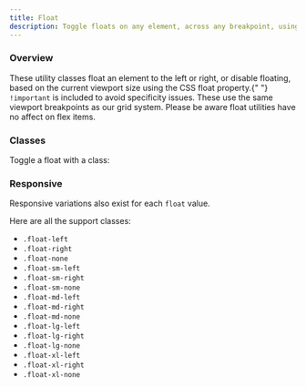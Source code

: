 ```yaml
---
title: Float
description: Toggle floats on any element, across any breakpoint, using these responsive float utilities.
---
```



<h3 id="overview" className="h2 font-weight-bold mt-3">
  Overview
  <a
    className="header-link text-light text-decoration-none font-weight-normal"
    href="#overview"
    aria-label="anchor"
  ></a>
</h3>
<p>
  These utility classes float an element to the left or right, or disable
  floating, based on the current viewport size using the CSS float property.{" "}
  <code>!important</code> is included to avoid specificity issues. These use the
  same viewport breakpoints as our grid system. Please be aware float utilities
  have no affect on flex items.
</p>

<h3 id="classes" className="h2 font-weight-bold mt-3">
  Classes
  <a
    className="header-link text-light text-decoration-none font-weight-normal"
    href="#classes"
    aria-label="anchor"
  ></a>
</h3>
<CodeBlock code={FloatClasses}>Toggle a float with a class:</CodeBlock>

<h3 id="responsive" className="h2 font-weight-bold mt-3">
  Responsive
  <a
    className="header-link text-light text-decoration-none font-weight-normal"
    href="#responsive"
    aria-label="anchor"
  ></a>
</h3>
<CodeBlock code={FloatResponsive}>
  Responsive variations also exist for each <code>float</code> value.
</CodeBlock>

<p>Here are all the support classes:</p>
<ul>
  <li>
    <code>.float-left</code>
  </li>
  <li>
    <code>.float-right</code>
  </li>
  <li>
    <code>.float-none</code>
  </li>
  <li>
    <code>.float-sm-left</code>
  </li>
  <li>
    <code>.float-sm-right</code>
  </li>
  <li>
    <code>.float-sm-none</code>
  </li>
  <li>
    <code>.float-md-left</code>
  </li>
  <li>
    <code>.float-md-right</code>
  </li>
  <li>
    <code>.float-md-none</code>
  </li>
  <li>
    <code>.float-lg-left</code>
  </li>
  <li>
    <code>.float-lg-right</code>
  </li>
  <li>
    <code>.float-lg-none</code>
  </li>
  <li>
    <code>.float-xl-left</code>
  </li>
  <li>
    <code>.float-xl-right</code>
  </li>
  <li>
    <code>.float-xl-none</code>
  </li>
</ul>

